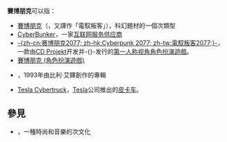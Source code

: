 {{noteTA
|1=zh-hans:朋克; zh-hant:龐克; zh-sg: 庞克;
}}
'''賽博朋克'''可以指：
* [[賽博朋克|賽博朋克]]（{{lang-en|Cyberpunk}}，又譯作「電馭叛客」），科幻題材的一個次類型
* [[CyberBunker|CyberBunker]]，一家[[互联网服务供应商|互联网服务供应商]]
* [[赛博朋克2077|-{zh-cn:赛博朋克2077; zh-hk:Cyberpunk 2077; zh-tw:電馭叛客2077;}-]]，一款由[[CD_Projekt|CD Projekt]]开发并-{}-发行的[[第一人称视角游戏|第一人称视角]][[電子角色扮演遊戲|角色扮演遊戲]]。
* [[賽博朋克_(角色扮演遊戲)|賽博朋克 (角色扮演遊戲)]]
* {{link-en|賽博朋克 (專輯)|Cyberpunk (album)}}，1993年由比利·艾鐸創作的專輯
* [[Tesla_Cybertruck|Tesla Cybertruck]]，[[Tesla|Tesla]]公司推出的[[皮卡车|皮卡车]]。

== 參見 ==
* {{link-en|賽博哥德|Cybergoth}}，一種時尚和音樂的次文化

{{disambig|Cat=四字作品消歧义}}